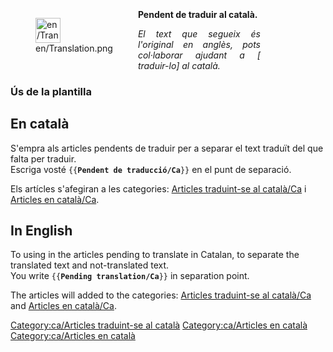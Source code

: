 <noinclude></noinclude>
<div style="width: 400px; margin: .5cm 0; clear: both"><div style="float: left">[[File:en/Translation.png|40px|left]]</div>
<div class="plainlinks" style="margin-left: 1.2cm; text-align: justify"><p style="border-bottom: 1px solid #8888aa">'''Pendent de traduir al català.'''</p>
<p style="font-size: 90%">''El text que segueix és l'original en anglès, pots col·laborar ajudant a [{{fullurl:{{FULLPAGENAME}}|action=edit}} traduir-lo] al català.''</p></div></div>
<includeonly>[[Category:ca/Articles traduint-se al català]][[Category:ca/Articles en català]]</includeonly>
<noinclude>
===Ús de la plantilla===
==En català==
S'empra als articles pendents de traduir per a separar el text traduït del que falta per traduir.<br/>
Escriga vosté <code><nowiki>{{</nowiki>'''Pendent de traducció/Ca'''<nowiki>}}</nowiki></code> en el punt de separació.

Els artícles  s'afegiran a les categories: [[:Category:ca/Articles traduint-se al català|Articles traduint-se al català/Ca]] i [[:Category:ca/Articles en català|Articles en català/Ca]].

==In English==
To using in the articles pending to translate in Catalan, to separate the translated text and not-translated text.<br/>
You write <code><nowiki>{{</nowiki>'''Pending translation/Ca'''<nowiki>}}</nowiki></code> in separation point.

The articles will added to the categories: [[:Category:ca/Articles traduint-se al català|Articles traduint-se al català/Ca]] and [[:Category:ca/Articles en català|Articles en català/Ca]].

[[Category:ca/Articles en català]]
</noinclude>